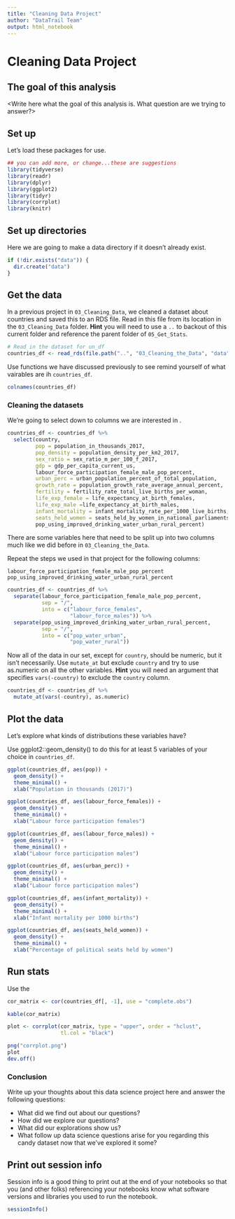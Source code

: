 ```yaml
---
title: "Cleaning Data Project"
author: "DataTrail Team"
output: html_notebook
---
```


# Cleaning Data Project

## The goal of this analysis

<Write here what the goal of this analysis is. What question are we trying to answer?> 

## Set up 

Let's load these packages for use. 

```r
## you can add more, or change...these are suggestions
library(tidyverse)
library(readr)
library(dplyr)
library(ggplot2)
library(tidyr)
library(corrplot)
library(knitr)
```

## Set up directories

Here we are going to make a data directory if it doesn't already exist. 

```r
if (!dir.exists("data")) {
  dir.create("data")
}
```


## Get the data 

In a previous project in `03_Cleaning_Data`, we cleaned a dataset about countries and saved this to an RDS file. 
Read in this file from its location in the `03_Cleaning_Data` folder. **Hint** you will need to use a `..` to backout of this current folder and reference the parent folder of `05_Get_Stats`. 

```r
# Read in the dataset for un_df
countries_df <- read_rds(file.path("..", "03_Cleaning_the_Data", "data", "countries_df.rds"))
```

Use functions we have discussed previously to see remind yourself of what vairables are ih `countries_df`. 

```r
colnames(countries_df)
```

### Cleaning the datasets 

We're going to select down to columns we are interested in . 

```r
countries_df <- countries_df %>% 
  select(country, 
         pop = population_in_thousands_2017, 
         pop_density = population_density_per_km2_2017, 
         sex_ratio = sex_ratio_m_per_100_f_2017, 
         gdp = gdp_per_capita_current_us, 
         labour_force_participation_female_male_pop_percent, 
         urban_perc = urban_population_percent_of_total_population, 
         growth_rate = population_growth_rate_average_annual_percent, 
         fertility = fertility_rate_total_live_births_per_woman, 
         life_exp_female = life_expectancy_at_birth_females, 
         life_exp_male =life_expectancy_at_birth_males, 
         infant_mortality = infant_mortality_rate_per_1000_live_births, 
         seats_held_women = seats_held_by_women_in_national_parliaments_percent, 
         pop_using_improved_drinking_water_urban_rural_percent)
```


There are some variables here that need to be split up into two columns much like we did before in `03_Cleaning_the_Data`. 

Repeat the steps we used in that project for the following columns: 

`labour_force_participation_female_male_pop_percent`
`pop_using_improved_drinking_water_urban_rural_percent`     


```r
countries_df <- countries_df %>% 
  separate(labour_force_participation_female_male_pop_percent, 
           sep = "/", 
           into = c("labour_force_females",
                    "labour_force_males")) %>% 
  separate(pop_using_improved_drinking_water_urban_rural_percent, 
           sep = "/", 
           into = c("pop_water_urban",
                    "pop_water_rural"))
```

Now all of the data in our set, except for `country`, should be numeric, but it isn't necessarily. Use `mutate_at` but exclude `country` and try to use as.numeric on all the other variables. **Hint** you will need an argument that specifies `vars(-country)` to exclude the `country` column. 

```r
countries_df <- countries_df %>% 
  mutate_at(vars(-country), as.numeric)
```

## Plot the data 

Let's explore what kinds of distributions these variables have?

Use ggplot2::geom_density() to do this for at least 5 variables of your choice in `countries_df`. 

```r
ggplot(countries_df, aes(pop)) + 
  geom_density() + 
  theme_minimal() + 
  xlab("Population in thousands (2017)")
```

```r
ggplot(countries_df, aes(labour_force_females)) + 
  geom_density() + 
  theme_minimal() + 
  xlab("Labour force participation females")
```

```r
ggplot(countries_df, aes(labour_force_males)) + 
  geom_density() + 
  theme_minimal() + 
  xlab("Labour force participation males")
```

```r
ggplot(countries_df, aes(urban_perc)) + 
  geom_density() + 
  theme_minimal() + 
  xlab("Labour force participation males")
```

```r
ggplot(countries_df, aes(infant_mortality)) + 
  geom_density() + 
  theme_minimal() + 
  xlab("Infant mortality per 1000 births")
```

```r
ggplot(countries_df, aes(seats_held_women)) + 
  geom_density() + 
  theme_minimal() + 
  xlab("Percentage of political seats held by women")
```

## Run stats  

Use the 

```r
cor_matrix <- cor(countries_df[, -1], use = "complete.obs")
```

```r
kable(cor_matrix)
```


```r
plot <- corrplot(cor_matrix, type = "upper", order = "hclust", 
                 tl.col = "black")
```

```r
png("corrplot.png")
plot
dev.off()
```


### Conclusion 

Write up your thoughts about this data science project here and answer the following questions: 

- What did we find out about our questions? 
- How did we explore our questions? 
- What did our explorations show us? 
- What follow up data science questions arise for you regarding this candy dataset now that we've explored it some? 

## Print out session info

Session info is a good thing to print out at the end of your notebooks so that you (and other folks) referencing your notebooks know what software versions and libraries you used to run the notebook.

```r
sessionInfo()
```
